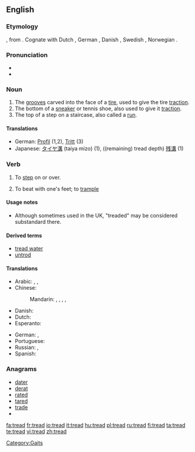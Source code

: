 {{wikipedia}}
==English==

===Etymology===
{{etyl|ang}} {{term|tredan}}, from {{proto|Germanic|tređan}}.  Cognate with Dutch {{term|treden}}, German {{term|treten}}, Danish {{term|træde}}, Swedish {{term|träda}}, Norwegian {{term|treda}}.

===Pronunciation===
* {{IPA|/tɻεd/}}
* {{rhymes|ɛd}}

===Noun===
{{en-noun}}

# The [[grooves]] carved into the face of a [[tire]], used to give the tire [[traction]].
# The bottom of a [[sneaker]] or tennis shoe, also used to give it [[traction]].
# The top of a step on a staircase, also called a [[run]].

====Translations====
* German: [[Profil]] {{n}} (1,2), [[Tritt]] {{m}} (3)
* Japanese: [[タイヤ溝]] (taiya mizo) (1), ((remaining) tread depth) [[残溝]] (1)

===Verb===
{{en-verb|treads|treading|'''[[trod]]''' or '''[[treaded]]'''|'''[[trodden]]''', '''[[trod]]''', or '''[[treaded]]'''}}

# {{transitive}} To [[step]] on or over.
# {{transitive}} To beat with one's feet; to [[trample]]

====Usage notes====
* Although sometimes used in the UK, "treaded" may be considered substandard there.
{{rft}}

====Derived terms====
*[[tread water]]
*[[untrod]]

====Translations====
{{trans-top|to step on}}
* Arabic: {{t|ar|دعس|tr=dá3asa|sc=Arab}},  {{t|ar|داس|tr=daasa|sc=Arab}},  {{t|ar|وطئ|tr=wáTi'a|sc=Arab}}
* Chinese:
*: Mandarin: {{t|zh|踏|tr=tà|sc=Hani}},  {{t|zh|踩|tr=cǎi|sc=Hani}},  {{t|zh|踏踩|tr=tàcǎi|sc=Hani}},  {{t|zh|踐踏|sc=Hani}},  {{t|zh|践踏|tr=jiàntà|sc=Hani}}
* Danish: {{t-|da|træde}}
* Dutch: {{t-|nl|betreden}}
* Esperanto: {{t-|eo|treti|xs=Esperanto}}
{{trans-mid}}
* German: {{t+|de|betreten}}, {{t+|de|treten}}
* Portuguese: {{t+|pt|pisar}}
* Russian: {{t|ru|наступать|tr=nastupát'|sc=Cyrl}} {{impf}},  {{t|ru|наступить|tr=nastupít'|sc=Cyrl}} {{pf}}
* Spanish: {{t-|es|pisar}}
{{trans-bottom}}

===Anagrams===
* [[dater]]
* [[derat]]
* [[rated]]
* [[tared]]
* [[trade]]
* 

[[Category:Gaits]]

[[fa:tread]]
[[fr:tread]]
[[io:tread]]
[[it:tread]]
[[hu:tread]]
[[pl:tread]]
[[ru:tread]]
[[fi:tread]]
[[ta:tread]]
[[te:tread]]
[[vi:tread]]
[[zh:tread]]